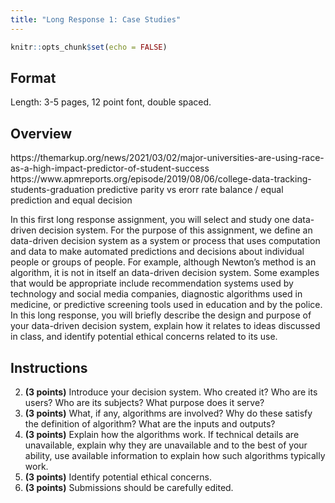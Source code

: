```yaml
---
title: "Long Response 1: Case Studies"
---
```


```r
knitr::opts_chunk$set(echo = FALSE)
```

## Format

Length: 3-5 pages, 12 point font, double spaced. 


## Overview


https://themarkup.org/news/2021/03/02/major-universities-are-using-race-as-a-high-impact-predictor-of-student-success
https://www.apmreports.org/episode/2019/08/06/college-data-tracking-students-graduation
predictive parity vs erorr rate balance / equal prediction and equal decision

In this first long response assignment, you will select and study one data-driven decision system. For the purpose of this assignment, we define an data-driven decision system as a system or process that uses computation and data to make automated predictions and decisions about individual people or groups of people. For example, although Newton's method is an algorithm, it is not in itself an data-driven decision system. Some examples that would be appropriate include recommendation systems used by technology and social media companies, diagnostic algorithms used in medicine, or predictive screening tools used in education and by the police. In this long response, you will briefly describe the design and purpose of your data-driven decision system, explain how it relates to ideas discussed in class, and identify potential ethical concerns related to its use.

## Instructions

2. **(3 points)** Introduce your decision system. Who created it? Who are its users? Who are its subjects? What purpose does it serve?
2. **(3 points)** What, if any, algorithms are involved? Why do these satisfy the definition of algorithm? What are the inputs and outputs?
2. **(3 points)** Explain how the algorithms work. If technical details are unavailable, explain why they are unavailable and to the best of your ability, use available information to explain how such algorithms typically work.
2. **(3 points)** Identify potential ethical concerns.
2. **(3 points)** Submissions should be carefully edited.